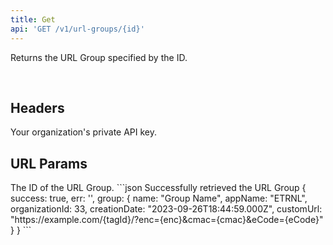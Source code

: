 ```yaml
---
title: Get
api: 'GET /v1/url-groups/{id}'
---
```


Returns the URL Group specified by the ID.

<br/>

## Headers
<ParamField header="API-Key" placeholder="Your Private API Key" type="string" required>
  Your organization's private API key.
</ParamField>

## URL Params
<ParamField path="id" placeholder="URL Group ID" type="string" required>
	The ID of the URL Group.
</ParamField>

<ResponseExample>
```json Successfully retrieved the URL Group
{
	success: true,
	err: '',
	group: {
		name: "Group Name",
		appName: "ETRNL",
        organizationId: 33,
        creationDate: "2023-09-26T18:44:59.000Z",
		customUrl: "https://example.com/{tagId}/?enc={enc}&cmac={cmac}&eCode={eCode}"
	}
}
```
</ResponseExample>